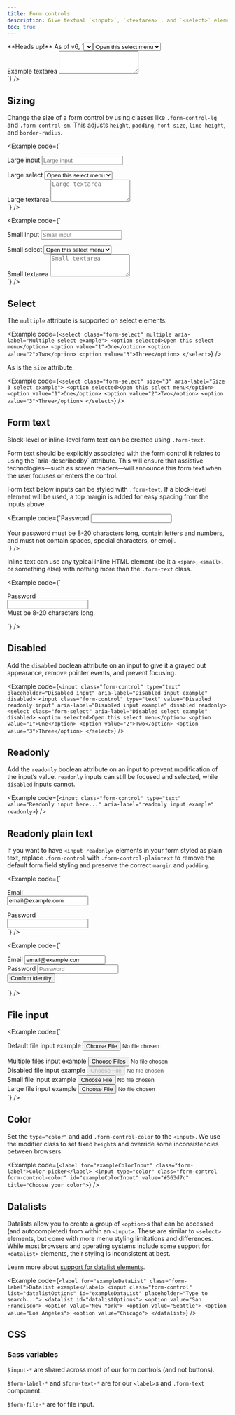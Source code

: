 ```yaml
---
title: Form controls
description: Give textual `<input>`, `<textarea>`, and `<select>` elements an upgrade with custom styles, sizing, focus states, and more.
toc: true
---
```


<Callout type="info">
  **Heads up!** As of v6, `<select>` elements are now styled with the `.form-control` class. This reduces a ton of duplication and abstraction while making it easier to consistently customize the appearance of form controls.
</Callout>

## Example

Form controls are styled with a mix of Sass and CSS variables, allowing them to adapt to color modes and support any customization method.

<Example code={`<div class="mb-3">
    <label for="exampleFormControlInput1" class="form-label">Email address</label>
    <input type="email" class="form-control" id="exampleFormControlInput1" placeholder="name@example.com">
  </div>
  <div class="mb-3">
    <label for="exampleFormControlSelect1" class="form-label">Example select</label>
    <select class="form-control" id="exampleFormControlSelect1">
      <option>Open this select menu</option>
      <option value="1">One</option>
      <option value="2">Two</option>
      <option value="3">Three</option>
    </select>
  </div>
  <div>
    <label for="exampleFormControlTextarea1" class="form-label">Example textarea</label>
    <textarea class="form-control" id="exampleFormControlTextarea1" rows="3"></textarea>
  </div>`} />

## Sizing

Change the size of a form control by using classes like `.form-control-lg` and `.form-control-sm`. This adjusts `height`, `padding`, `font-size`, `line-height`, and `border-radius`.

<Example code={`<div class="mb-3">
    <label for="largeInput" class="form-label">Large input</label>
    <input class="form-control form-control-lg" type="text" id="largeInput" placeholder="Large input" aria-label="Large input example">
  </div>
  <div class="mb-3">
    <label for="largeSelect" class="form-label">Large select</label>
    <select class="form-control form-control-lg" id="largeSelect">
      <option>Open this select menu</option>
      <option value="1">One</option>
      <option value="2">Two</option>
      <option value="3">Three</option>
    </select>
  </div>
  <div>
    <label for="largeTextarea" class="form-label">Large textarea</label>
    <textarea class="form-control form-control-lg" id="largeTextarea" rows="3" placeholder="Large textarea" aria-label="Large textarea example"></textarea>
  </div>`} />

<Example code={`<div class="mb-3">
    <label for="smallInput" class="form-label">Small input</label>
    <input class="form-control form-control-sm" type="text" id="smallInput" placeholder="Small input" aria-label="Small input example">
  </div>
  <div class="mb-3">
    <label for="smallSelect" class="form-label">Small select</label>
    <select class="form-control form-control-sm" id="smallSelect">
      <option>Open this select menu</option>
      <option value="1">One</option>
      <option value="2">Two</option>
      <option value="3">Three</option>
    </select>
  </div>
  <div>
    <label for="smallTextarea" class="form-label">Small textarea</label>
    <textarea class="form-control form-control-sm" id="smallTextarea" rows="3" placeholder="Small textarea" aria-label="Small textarea example"></textarea>
  </div>`} />

## Select

The `multiple` attribute is supported on select elements:

<Example code={`<select class="form-select" multiple aria-label="Multiple select example">
    <option selected>Open this select menu</option>
    <option value="1">One</option>
    <option value="2">Two</option>
    <option value="3">Three</option>
  </select>`} />

As is the `size` attribute:

<Example code={`<select class="form-select" size="3" aria-label="Size 3 select example">
    <option selected>Open this select menu</option>
    <option value="1">One</option>
    <option value="2">Two</option>
    <option value="3">Three</option>
  </select>`} />

## Form text

Block-level or inline-level form text can be created using `.form-text`.

<Callout type="warning">
Form text should be explicitly associated with the form control it relates to using the `aria-describedby` attribute. This will ensure that assistive technologies—such as screen readers—will announce this form text when the user focuses or enters the control.
</Callout>

Form text below inputs can be styled with `.form-text`. If a block-level element will be used, a top margin is added for easy spacing from the inputs above.

<Example code={`<label for="inputPassword5" class="form-label">Password</label>
  <input type="password" id="inputPassword5" class="form-control" aria-describedby="passwordHelpBlock">
  <div id="passwordHelpBlock" class="form-text">
    Your password must be 8-20 characters long, contain letters and numbers, and must not contain spaces, special characters, or emoji.
  </div>`} />

Inline text can use any typical inline HTML element (be it a `<span>`, `<small>`, or something else) with nothing more than the `.form-text` class.

<Example code={`<div class="row g-3 align-items-center">
    <div class="col-auto">
      <label for="inputPassword6" class="col-form-label">Password</label>
    </div>
    <div class="col-auto">
      <input type="password" id="inputPassword6" class="form-control" aria-describedby="passwordHelpInline">
    </div>
    <div class="col-auto">
      <span id="passwordHelpInline" class="form-text">
        Must be 8-20 characters long.
      </span>
    </div>
  </div>`} />

## Disabled

Add the `disabled` boolean attribute on an input to give it a grayed out appearance, remove pointer events, and prevent focusing.

<Example code={`<input class="form-control" type="text" placeholder="Disabled input" aria-label="Disabled input example" disabled>
<input class="form-control" type="text" value="Disabled readonly input" aria-label="Disabled input example" disabled readonly>
<select class="form-select" aria-label="Disabled select example" disabled>
    <option selected>Open this select menu</option>
    <option value="1">One</option>
    <option value="2">Two</option>
    <option value="3">Three</option>
  </select>`} />

## Readonly

Add the `readonly` boolean attribute on an input to prevent modification of the input’s value. `readonly` inputs can still be focused and selected, while `disabled` inputs cannot.

<Example code={`<input class="form-control" type="text" value="Readonly input here..." aria-label="readonly input example" readonly>`} />

## Readonly plain text

If you want to have `<input readonly>` elements in your form styled as plain text, replace `.form-control` with `.form-control-plaintext` to remove the default form field styling and preserve the correct `margin` and `padding`.

<Example code={`<div class="mb-3 row">
    <label for="staticEmail" class="col-sm-2 col-form-label">Email</label>
    <div class="col-sm-10">
      <input type="text" readonly class="form-control-plaintext" id="staticEmail" value="email@example.com">
    </div>
  </div>
  <div class="mb-3 row">
    <label for="inputPassword" class="col-sm-2 col-form-label">Password</label>
    <div class="col-sm-10">
      <input type="password" class="form-control" id="inputPassword">
    </div>
  </div>`} />

<Example code={`<form class="row g-3">
    <div class="col-auto">
      <label for="staticEmail2" class="visually-hidden">Email</label>
      <input type="text" readonly class="form-control-plaintext" id="staticEmail2" value="email@example.com">
    </div>
    <div class="col-auto">
      <label for="inputPassword2" class="visually-hidden">Password</label>
      <input type="password" class="form-control" id="inputPassword2" placeholder="Password">
    </div>
    <div class="col-auto">
      <button type="submit" class="btn btn-primary mb-3">Confirm identity</button>
    </div>
  </form>`} />

## File input

<Example code={`<div class="mb-3">
    <label for="formFile" class="form-label">Default file input example</label>
    <input class="form-control" type="file" id="formFile">
  </div>
  <div class="mb-3">
    <label for="formFileMultiple" class="form-label">Multiple files input example</label>
    <input class="form-control" type="file" id="formFileMultiple" multiple>
  </div>
  <div class="mb-3">
    <label for="formFileDisabled" class="form-label">Disabled file input example</label>
    <input class="form-control" type="file" id="formFileDisabled" disabled>
  </div>
  <div class="mb-3">
    <label for="formFileSm" class="form-label">Small file input example</label>
    <input class="form-control form-control-sm" id="formFileSm" type="file">
  </div>
  <div>
    <label for="formFileLg" class="form-label">Large file input example</label>
    <input class="form-control form-control-lg" id="formFileLg" type="file">
  </div>`} />

## Color

Set the `type="color"` and add `.form-control-color` to the `<input>`. We use the modifier class to set fixed `height`s and override some inconsistencies between browsers.

<Example code={`<label for="exampleColorInput" class="form-label">Color picker</label>
<input type="color" class="form-control form-control-color" id="exampleColorInput" value="#563d7c" title="Choose your color">`} />

## Datalists

Datalists allow you to create a group of `<option>`s that can be accessed (and autocompleted) from within an `<input>`. These are similar to `<select>` elements, but come with more menu styling limitations and differences. While most browsers and operating systems include some support for `<datalist>` elements, their styling is inconsistent at best.

Learn more about [support for datalist elements](https://caniuse.com/datalist).

<Example code={`<label for="exampleDataList" class="form-label">Datalist example</label>
  <input class="form-control" list="datalistOptions" id="exampleDataList" placeholder="Type to search...">
  <datalist id="datalistOptions">
    <option value="San Francisco">
    <option value="New York">
    <option value="Seattle">
    <option value="Los Angeles">
    <option value="Chicago">
  </datalist>`} />

## CSS

### Sass variables

`$input-*` are shared across most of our form controls (and not buttons).

<ScssDocs name="form-input-variables" file="scss/forms/_form-variables.scss" />

`$form-label-*` and `$form-text-*` are for our `<label>`s and `.form-text` component.

<ScssDocs name="form-label-variables" file="scss/forms/_labels.scss" />

<ScssDocs name="form-text-variables" file="scss/forms/_form-text.scss" />

`$form-file-*` are for file input.

<ScssDocs name="form-file-variables" file="scss/forms/_form-variables.scss" />
